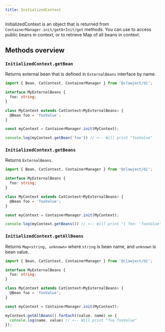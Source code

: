```yaml
---
title: InitializedContext
---
```


InitializedContext is an object that is returned from `ContainerManager.init/getOrInit/get` methods.
You can use to access public beans in context, or to retrieve Map of all beans in context.

## Methods overview

### `InitializedContext.getBean`
Returns external bean that is defined in `ExternalBeans` interface by name.

```ts
import { Bean, CatContext, ContainerManager } from '@clawject/di';

interface MyExternalBeans {
  foo: string;
}

class MyContext extends CatContext<MyExternalBeans> {
  @Bean foo = 'fooValue';
}

const myContext = ContainerManager.init(MyContext);

console.log(myContext.getBean('foo')) // <-- Will print "fooValue"
```

### `InitializedContext.getBeans`

Returns `ExternalBeans`.

```ts
import { Bean, CatContext, ContainerManager } from '@clawject/di';

interface MyExternalBeans {
  foo: string;
}

class MyContext extends CatContext<MyExternalBeans> {
  @Bean foo = 'fooValue';
}

const myContext = ContainerManager.init(MyContext);

console.log(myContext.getBeans()) // <-- Will print "{ foo: 'fooValue' }"
```

### `InitializedContext.getAllBeans`

Returns `Map<string, unknown>` where `string` is bean name, and `unknown` is bean value.

```ts
import { Bean, CatContext, ContainerManager } from '@clawject/di';

interface MyExternalBeans {
  foo: string;
}

class MyContext extends CatContext<MyExternalBeans> {
  @Bean foo = 'fooValue';
}

const myContext = ContainerManager.init(MyContext);

myContext.getAllBeans().forEach((value, name) => {
  console.log(name, value) // <-- Will print "foo fooValue"
});
```
